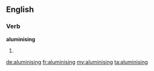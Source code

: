 ==English==

===Verb===
'''aluminising'''

# {{present participle of|[[aluminise]]}}

[[de:aluminising]]
[[fr:aluminising]]
[[my:aluminising]]
[[ta:aluminising]]